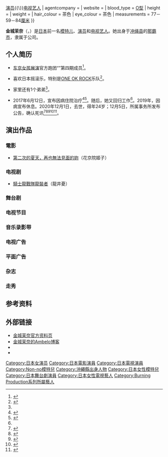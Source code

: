 {{NoteTA
|G1 = JP Show
}}
{{Infobox model
| name         = 金城茉奈
| image        = File:Kinjo Mana.jpg
| image_size   = 260px
| foreign_name = 金城茉奈
| fnamelang    = ja
| romaji       = Kinjō Mana
| nickname     = {{lang|ja|まな}}<small>（{{lang|en|Mana}}）</small>
| nationality  = {{JPN}}
| birth_date   = {{Birth date|1996|02|24}}
| birth_place  = {{JPN}}[[冲绳县|冲绳县]][[那霸市|那霸市]]
| death_date   = {{Death date and age|2020|12|01|1996|02|24}}
| occupation   = [[模特儿|模特儿]]{{\}}[[演员|演员]]{{\}}[[日本電視藝人|电视艺人]]
| agentcompany = {{Link-ja|Grick|Grick}}
| website      = {{URL|https://grick.jp/artist/mana.php|金城茉奈官方资料页}}
| blood_type   = [[ABO血型系统|O型]]
| height       = {{Height|m=1.67}}
| weight       = 
| hair_colour  = 茶色
| eye_colour   = 茶色
| measurements = 77－59－84[[厘米|厘米]]
}}

'''金城茉奈'''（{{Jpn|j=金城 茉奈|kk=きんじょう まな|rm=Kinjō Mana}}，{{bd|1996年|2月24日|2020年|12月1日|catIdx=Kinjō}}）是[[日本|日本]]前一名[[模特儿|模特儿]]、[[演员|演员]]和[[日本電視藝人|电视艺人]]。她出身于[[冲绳县|冲绳县]]的[[那霸市|那霸市]]，隶属于{{Link-ja|Grick|Grick}}公司。

== 个人简历 ==
* [[东京女孩展演|东京女孩展演]]官方跑团“{{lang|en|TOKYO GIRLS RUN}}”第四期成员<ref>{{cite web |title=MANA KINJOH -金城茉奈- |url=http://tokyogirlsrun.com/2016/03/31/mana-kinjo/ |publisher=TOKYO GIRLS RUN |accessdate=2020-12-13}}</ref>。

* 喜欢日本摇滚乐，特别是[[ONE_OK_ROCK|ONE OK ROCK]]乐队<ref name="intro">{{cite web |title=美白肌！金城茉奈の肌が美しいワケ |url=https://girlswalker.com/archives/67240/ |publisher=girlswalker |accessdate=2020-12-13}}</ref>。

* 家里还有1个弟弟<ref name="intro" />。

* 2017年6月12日，宣布因病住院治疗<ref name="NariNari">{{cite web |title=「リュウソウジャー」龍井うい役の女優死去、享年25 |url=https://www.narinari.com/Nd/20201262807.html |publisher=NariNari}}</ref><ref>{{cite web |author1=金城茉奈 |title=いつも応援してくださる皆様へ |url=https://ameblo.jp/mana-kinjho/entry-12283022939.html |website=金城茉奈オフィシャルブログ |publisher=Ameblo |accessdate=2020-12-13}}</ref>。随后，她又回归工作<ref name="NariNari" />。2019年，因病宣布休息。2020年12月1日，去世，得年24岁；12月5日，所属事务所发布公告，确认死讯<ref>{{cite web |title=お知らせ |url=https://grick.jp/info201205.php |publisher=Grick |accessdate=2020-12-13}}</ref><ref>{{cite web |title=金城茉奈さん死去　リュウソウジャー出演　24歳 |url=https://www.nikkansports.com/entertainment/news/202012050000028.html |publisher=日刊スポーツ |accessdate=2020-12-13}}</ref><ref>{{cite web |title=日本女演员金城茉奈因病去世 享年25岁 |url=https://ent.sina.com.cn/s/j/2020-12-05/doc-iiznctke4875512.shtml |publisher=[[新浪网|新浪网]] |accessdate=2020-12-13}}</ref><ref>{{cite web |title=又一日星殞落！「龍裝者」25歲金城茉奈驚傳病逝！ |url=https://stars.udn.com/star/story/10091/5068134 |publisher=[[联合新闻网|联合新闻网]] |accessdate=2020-12-13}}</ref><ref>{{cite web |title=《騎士龍戰隊》女星 24歲金城茉奈病逝 |url=https://news.mingpao.com/pns/%E5%A8%9B%E6%A8%82/article/20201206/s00016/1607192520890/%E3%80%8A%E9%A8%8E%E5%A3%AB%E9%BE%8D%E6%88%B0%E9%9A%8A%E3%80%8B%E5%A5%B3%E6%98%9F-24%E6%AD%B2%E9%87%91%E5%9F%8E%E8%8C%89%E5%A5%88%E7%97%85%E9%80%9D |publisher=[[明报|明报]] |accessdate=2020-12-13}}</ref>。

== 演出作品 ==
=== 電影 ===
* [[第二次的夏天，再也無法見面的妳|第二次的夏天，再也無法見面的妳]]（花京院姬子）

=== 电视剧 ===
* [[騎士龍戰隊龍裝者|騎士龍戰隊龍裝者]]（龍井憂）

=== 舞台剧 ===

=== 电视节目 ===

=== 音乐录影带 ===

=== 电视广告 ===

=== 平面广告 ===

=== 杂志 ===

=== 走秀 ===

== 参考资料 ==
{{Reflist|2}}

== 外部链接 ==
* [https://grick.jp/artist/mana.php 金城茉奈官方资料页]{{ja}}
* [https://ameblo.jp/mana-kinjho/ 金城茉奈的Ambelo博客]
* {{Twitter|69_nyaa|金城茉奈}}
* {{Instagram|MN75AA|金城茉奈}}

{{DEFAULTSORT:Kinjo, Mana}}

[[Category:日本女演员|Category:日本女演员]]
[[Category:日本電影演員|Category:日本電影演員]]
[[Category:日本電視演員|Category:日本電視演員]]
[[Category:Non-no模特兒|Category:Non-no模特兒]]
[[Category:沖繩縣出身人物|Category:沖繩縣出身人物]]
[[Category:日本女性模特兒|Category:日本女性模特兒]]
[[Category:日本舞台劇演員|Category:日本舞台劇演員]]
[[Category:日本女性電視藝人|Category:日本女性電視藝人]]
[[Category:Burning_Production系列所屬藝人|Category:Burning Production系列所屬藝人]]